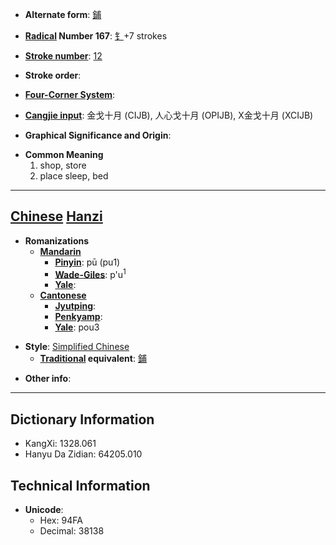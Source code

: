 * '''Alternate form''': [[鋪]]

* '''[[Wiktionary:Chinese radical index| Radical]] Number 167''': [[Wiktionary:Chinese radical index 钅|钅]]+7 strokes

* '''[[Wiktionary:Chinese total strokes index|Stroke number]]''': [[Wiktionary:Chinese total strokes index 12|12]]

* '''Stroke order''': 

* '''[[Wiktionary:Chinese four corner index|Four-Corner System]]''': 

* '''[[Wiktionary:Chinese Cangjie index|Cangjie input]]''': 金戈十月 (CIJB), 人心戈十月 (OPIJB), X金戈十月 (XCIJB)

* '''Graphical Significance and Origin''': 

* '''Common Meaning'''
*#shop, store
*# place sleep, bed


----

== [[Chinese]] [[Hanzi]] ==

* '''Romanizations'''
** '''[[Mandarin]]'''
*** '''[[Pinyin]]''': pū (pu1)
*** '''[[Wade-Giles]]''': p'u<sup>1</sup>
*** '''[[Yale]]''': 
** '''[[Cantonese]]'''
*** '''[[Jyutping]]''':
*** '''[[Penkyamp]]''': 
*** '''[[Yale]]''': pou3

* '''Style''': [[Simplified Chinese]] 
** '''[[Traditional Chinese|Traditional]] equivalent''': [[鋪]]

* '''Other info''': 

----

== Dictionary Information ==

* KangXi: 1328.061
* Hanyu Da Zidian: 64205.010

== Technical Information ==

* '''Unicode''':
** Hex: 94FA
** Decimal: 38138